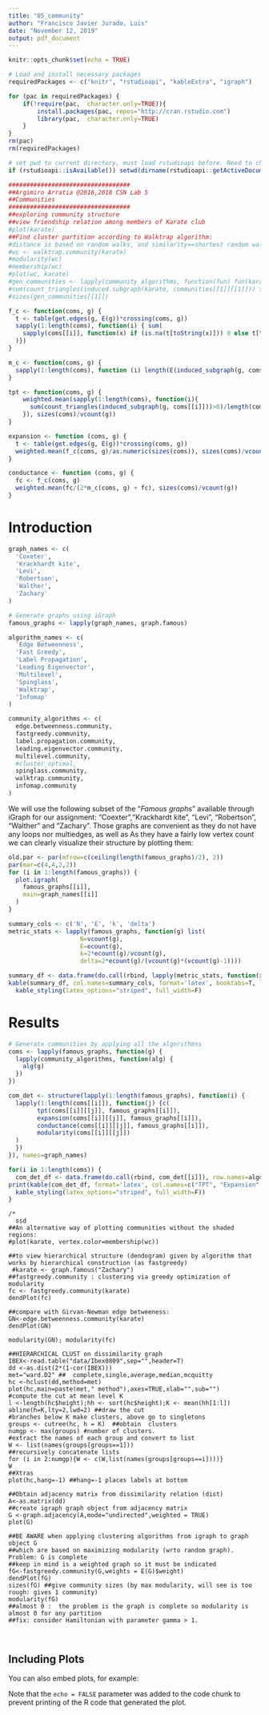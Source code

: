 ```yaml
---
title: "05_community"
author: "Francisco Javier Jurado, Luis"
date: "November 12, 2019"
output: pdf_document
---
```


```r
knitr::opts_chunk$set(echo = TRUE)
```

```r
# Load and install necessary packages
requiredPackages <- c("knitr", "rstudioapi", "kableExtra", "igraph")

for (pac in requiredPackages) {
    if(!require(pac,  character.only=TRUE)){
        install.packages(pac, repos="http://cran.rstudio.com")
        library(pac,  character.only=TRUE)
    }
}
rm(pac)
rm(requiredPackages)

# set pwd to current directory, must load rstudioapi before. Need to check availability of API to avoid issues when knitting
if (rstudioapi::isAvailable()) setwd(dirname(rstudioapi::getActiveDocumentContext()$path))

```


```r
##################################
##Argimiro Arratia @2016,2018 CSN Lab 5
##Communities
##################################
##exploring community structure
##view friendship relation among members of Karate club
#plot(karate) 
##Find cluster partition according to Walktrap algorithm:
#distance is based on random walks, and similarity==shortest random walk
#wc <- walktrap.community(karate)
#modularity(wc)
#membership(wc)
#plot(wc, karate)
#gen_communities <- lapply(community_algorithms, function(fun) fun(karate))
#sum(count_triangles(induced.subgraph(karate, communities[[1]][[1]])) > 0)/length(communities[[1]][[1]])
#sizes(gen_communities[[1]])
```

```r

f_c <- function(coms, g) {
  t <- table(get.edges(g, E(g))*crossing(coms, g))
  sapply(1:length(coms), function(i) { sum(
    sapply(coms[[i]], function(x) if (is.na(t[toString(x)])) 0 else t[toString(x)])
  )})
}

m_c <- function(coms, g) {
  sapply(1:length(coms), function (i) length(E(induced_subgraph(g, coms[[i]]))))
}

tpt <- function(coms, g) {
    weighted.mean(sapply(1:length(coms), function(i){
      sum(count_triangles(induced_subgraph(g, coms[[i]]))>0)/length(coms[[i]])
    }), sizes(coms)/vcount(g))
}

expansion <- function (coms, g) {
  t <- table(get.edges(g, E(g))*crossing(coms, g))
  weighted.mean(f_c(coms, g)/as.numeric(sizes(coms)), sizes(coms)/vcount(g))
}

conductance <- function (coms, g) {
  fc <- f_c(coms, g)
  weighted.mean(fc/(2*m_c(coms, g) + fc), sizes(coms)/vcount(g))
}
```
# Introduction
```r
graph_names <- c(
  'Coxeter',
  'Krackhardt kite',
  'Levi',
  'Robertson',
  'Walther',
  'Zachary'
)

# Generate graphs using iGraph
famous_graphs <- lapply(graph_names, graph.famous)

algorithm_names <- c(
  'Edge Betweenness',
  'Fast Greedy',
  'Label Propagation',
  'Leading Eigenvector',
  'Multilevel',
  'Spinglass',
  'Walktrap',
  'Infomap'
)

community_algorithms <- c(
  edge.betweenness.community,
  fastgreedy.community,
  label.propagation.community,
  leading.eigenvector.community,
  multilevel.community,
  #cluster_optimal,
  spinglass.community,
  walktrap.community,
  infomap.community
)

```
We will use the following subset of the "_Famous graphs_" available through iGraph for our assignment: "Coexter","Krackhardt kite", "Levi", "Robertson", "Walther" and "Zachary". Those graphs are convenient as they do not have any loops nor multiedges, as well as
As they have a fairly low vertex count we can clearly visualize their structure by plotting them:
```r
old.par <- par(mfrow=c(ceiling(length(famous_graphs)/2), 2))
par(mar=c(4,4,2,2))
for (i in 1:length(famous_graphs)) {
  plot.igraph(
    famous_graphs[[i]],
    main=graph_names[[i]]
  )
}
```

```r
summary_cols <- c('N', 'E', 'k', 'delta')
metric_stats <- lapply(famous_graphs, function(g) list(
                    N=vcount(g),
                    E=ecount(g),
                    k=2*ecount(g)/vcount(g),
                    delta=2*ecount(g)/(vcount(g)*(vcount(g)-1))))

summary_df <- data.frame(do.call(rbind, lapply(metric_stats, function(x) c(x$N, x$E, x$k, x$delta))), row.names=graph_names)
kable(summary_df, col.names=summary_cols, format='latex', booktabs=T, linesep='', align='c', digits=2) %>%
  kable_styling(latex_options="striped", full_width=F)
```
# Results
```r
# Generate communities by applying all the algorithmss
coms <- lapply(famous_graphs, function(g) {
  lapply(community_algorithms, function(alg) {
    alg(g)
  })
})
```

```r
com_det <- structure(lapply(1:length(famous_graphs), function(i) {
  lapply(1:length(coms[[i]]), function(j) {c(
        tpt(coms[[i]][[j]], famous_graphs[[i]]),
        expansion(coms[[i]][[j]], famous_graphs[[i]]),
        conductance(coms[[i]][[j]], famous_graphs[[i]]),
        modularity(coms[[i]][[j]])
  )
  })
}), names=graph_names)

for(i in 1:length(coms)) {
  com_det_df <- data.frame(do.call(rbind, com_det[[i]]), row.names=algorithm_names)
print(kable(com_det_df, format='latex', col.names=c("TPT", "Expansion", "Conductance", "Modularity"), booktabs=T, linesep='', align='c', digits=3) %>%
  kable_styling(latex_options="striped", full_width=F))
}
```

```{ echo=FALSE, include=FALSE}
/*
  ssd
##An alternative way of plotting communities without the shaded regions:
#plot(karate, vertex.color=membership(wc))

##to view hierarchical structure (dendogram) given by algorithm that works by hierarchical construction (as fastgreedy) 
 #karate <- graph.famous("Zachary")
##fastgreedy.community : clustering via greedy optimization of modularity
fc <- fastgreedy.community(karate)
dendPlot(fc)

##compare with Girvan-Newman edge betweeness:
GN<-edge.betweenness.community(karate)
dendPlot(GN)

modularity(GN); modularity(fc)

##HIERARCHICAL CLUST on dissimilarity graph
IBEX<-read.table("data/Ibex0809",sep="",header=T)
dd <-as.dist(2*(1-cor(IBEX)))
met="ward.D2" ##  complete,single,average,median,mcquitty
hc <-hclust(dd,method=met)
plot(hc,main=paste(met," method"),axes=TRUE,xlab="",sub="")
#compute the cut at mean level K
l <-length(hc$height);hh <- sort(hc$height);K <- mean(hh[1:l])
abline(h=K,lty=2,lwd=2) ##draw the cut
#branches below K make clusters, above go to singletons
groups <- cutree(hc, h = K)  ##obtain  clusters
numgp <- max(groups) #number of clusters. 
#extract the names of each group and convert to list
W <- list(names(groups[groups==1]))
##recursively concatenate lists
for (i in 2:numgp){W <- c(W,list(names(groups[groups==i])))}
W
##Xtras
plot(hc,hang=-1) ##hang=-1 places labels at bottom

##Obtain adjacency matrix from dissimilarity relation (dist)
A<-as.matrix(dd)
##create igraph graph object from adjacency matrix
G <-graph.adjacency(A,mode="undirected",weighted = TRUE)
plot(G)

##BE AWARE when applying clustering algorithms from igraph to graph object G
##which are based on maximizing modularity (wrto random graph). Problem: G is complete
##keep in mind is a weighted graph so it must be indicated
fG<-fastgreedy.community(G,weights = E(G)$weight)
dendPlot(fG)
sizes(fG) ##give community sizes (by max modularity, will see is too rough: gives 1 community)
modularity(fG)
##almost 0 :  the problem is the graph is complete so modularity is almost 0 for any partition
##fix: consider Hamiltonian with parameter gamma > 1.



```

## Including Plots

You can also embed plots, for example:


Note that the `echo = FALSE` parameter was added to the code chunk to prevent printing of the R code that generated the plot.
